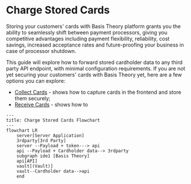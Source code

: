 # Charge Stored Cards

Storing your customers' cards with Basis Theory platform grants you the ability to seamlessly shift between payment processors, giving you competitive advantages including payment flexibility, reliability, cost savings, increased acceptance rates and future-proofing your business in case of processor shutdown.

This guide will explore how to forward stored cardholder data to any third party API endpoint, with minimal configuration requirements. If you are not yet securing your customers' cards with Basis Theory yet, here are a few options you can explore:

- [Collect Cards](/docs/guides/collect/collect-cards) - shows how to capture cards in the frontend and store them securely;
- [Receive Cards](/docs) - shows how to

```mermaid
---
title: Charge Stored Cards Flowchart
---
flowchart LR
    server[Server Application]
    3rdparty[3rd Party]
    server --Payload + token---> api
    api --Payload + Cardholder data--> 3rdparty
    subgraph ide1 [Basis Theory]
    api[API]
    vault[(Vault)]
    vault--Cardholder data-->api
    end
```
